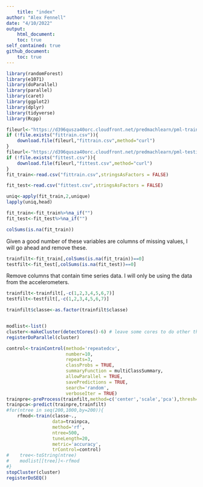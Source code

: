 ```yaml
---
    title: "index"
author: "Alex Fennell"
date: "4/10/2022"
output: 
    html_document:
    toc: true
self_contained: true
github_document:
    toc: true
---
```

    
```r
library(randomForest)
library(e1071)
library(doParallel)
library(parallel)
library(caret)
library(ggplot2)
library(dplyr)
library(tidyverse)
library(Rcpp)
```


```r
fileurl<-"https://d396qusza40orc.cloudfront.net/predmachlearn/pml-training.csv"
if (!file.exists("fittrain.csv")){
    download.file(fileurl,"fittrain.csv",method="curl")
}
fileurl<-"https://d396qusza40orc.cloudfront.net/predmachlearn/pml-testing.csv"
if (!file.exists("fittest.csv")){
    download.file(fileurl,"fittest.csv",method="curl")
}
fit_train<-read.csv("fittrain.csv",stringsAsFactors = FALSE)

fit_test<-read.csv("fittest.csv",stringsAsFactors = FALSE)

```

```r
uniq<-apply(fit_train,2,unique)
lapply(uniq,head)
```

```r
fit_train<-fit_train%>%na_if("")
fit_test<-fit_test%>%na_if("")
```

```r
colSums(is.na(fit_train))
```

Given a good number of these variables are columns of missing values, I will go 
ahead and remove these.

```r
trainfilt<-fit_train[,colSums(is.na(fit_train))==0]
testfilt<-fit_test[,colSums(is.na(fit_test))==0]

```

Remove columns that contain time series data. I will only be using the data from the
accelerometers.

```r
trainfilt<-trainfilt[,-c(1,2,3,4,5,6,7)]
testfilt<-testfilt[,-c(1,2,3,4,5,6,7)]

trainfilt$classe<-as.factor(trainfilt$classe)
```

```r

```


```r
modlist<-list()
cluster<-makeCluster(detectCores()-6) # leave some cores to do other things
registerDoParallel(cluster)

control<-trainControl(method='repeatedcv',
                      number=10,
                      repeats=3,
                      classProbs = TRUE,
                      summaryFunction = multiClassSummary,
                      allowParallel = TRUE,
                      savePredictions = TRUE,
                      search='random',
                      verboseIter = TRUE)
trainpre<-preProcess(trainfilt,method=c('center','scale','pca'),thresh=.95)
trainpca<-predict(trainpre,trainfilt)
#for(ntree in seq(200,1000,by=200)){
    rfmod<-train(classe~.,
                 data=trainpca,
                 method='rf',
                 ntree=500,
                 tuneLength=20,
                 metric='accuracy',
                 trControl=control)
#    tree<-toString(ntree)
#    modlist[[tree]]<-rfmod
#}
stopCluster(cluster)
registerDoSEQ()

```


